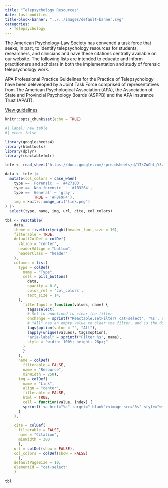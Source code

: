 ```yaml
---
title: "Telepsychology Resources"
date: last-modified
title-block-banner: "../../images/default-banner.svg"
categories:
  - Telepsychology
---
```


::: {#hero-banner .column-screen .alt-background}
:::

The American Psychology-Law Society has convened a task force that seeks, in part, to identify telepsychology resources for students, researchers, and clinicians and have these citations centrally available on our website. The following lists are intended to educate and inform practitioners and scholars in both the implementation and study of forensic telepsychology work.


APA Professional Practice Guidelines for the Practice of Telepsychology have been deleveoped by a Joint Task Force comprised of representatives from The American Psychological Association (APA), the Association of State and Provincial Psychology Boards (ASPPB) and the APA Insurance Trust (APAIT). 

::: about-link
[View guidelines](https://www.apa.org/practice/guidelines/telepsychology)
:::

:::vspace 
:::

```r
knitr::opts_chunk$set(echo = TRUE)
```

```r
#| label: new table
#| echo: false

library(googlesheets4)
library(htmltools)
library(dplyr)
library(reactablefmtr)

tele <- read_sheet("https://docs.google.com/spreadsheets/d/1TkZuOhtjY3zBJN8tTpwquXZKIuu1oalDAVNvXVDDDUo/edit?usp=sharing") 

data <- tele |> 
  mutate(col_colors = case_when(
    type == 'Forensic' ~ '#4271B3',
    type == 'Non-forensic' ~ '#1B3264',
    type == 'General' ~ 'gray',
             TRUE ~ '#FBF9F4'),
    img = knitr::image_uri("link.png")
) |> 
  select(type, name, img, url, cite, col_colors)
  
tbl <- reactable(
    data,
    theme = fivethirtyeight(header_font_size = 16),
    filterable = TRUE,
    defaultColDef = colDef(
      vAlign = "center",
      headerVAlign = "bottom",
      headerClass = "header"
    ),
    columns = list(
      type = colDef(
        name = "Type",
        cell = pill_buttons(
          data,
          opacity = 0.8,
          color_ref = 'col_colors',
          text_size = 14,
      ),
        filterInput = function(values, name) {
          tags$select(
          # Set to undefined to clear the filter
          onchange = sprintf("Reactable.setFilter('cat-select', '%s', event.target.value || undefined)", name),
          # "All" has an empty value to clear the filter, and is the default option
          tags$option(value = "", "All"),
          lapply(unique(values), tags$option),
          "aria-label" = sprintf("Filter %s", name),
          style = "width: 100%; height: 28px;"
        )
        }
      ),
      name = colDef(
        filterable = FALSE,
        name = "Resource",
        minWidth = 250), 
      img = colDef(
        name = "Link",
        align = "center",
        filterable = FALSE,
        html = TRUE,
        cell = function(value, index) {
        sprintf('<a href="%s" target="_blank"><image src="%s" style="width:30px;height:30px;"/></a>', data$url[index], value)
      }
    ),
    
    cite = colDef(
      filterable = FALSE,
      name = "Citation",
      minWidth = 300
      ),
    url = colDef(show = FALSE),
    col_colors = colDef(show = FALSE)
      ),
    defaultPageSize = 10,
    elementId = "cat-select"
    )
    
tbl
```
